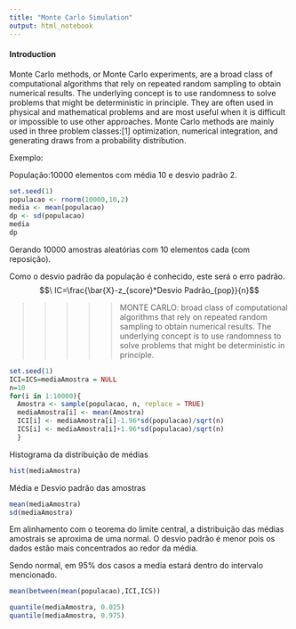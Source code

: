 ```yaml
---
title: "Monte Carlo Simulation"
output: html_notebook
---
```


#### Introduction

Monte Carlo methods, or Monte Carlo experiments, are a broad class of computational algorithms that rely on repeated random sampling to obtain numerical results. The underlying concept is to use randomness to solve problems that might be deterministic in principle. They are often used in physical and mathematical problems and are most useful when it is difficult or impossible to use other approaches. Monte Carlo methods are mainly used in three problem classes:[1] optimization, numerical integration, and generating draws from a probability distribution.

Exemplo:

População:10000 elementos com média 10 e desvio padrão 2.

```r
set.seed(1)
populacao <- rnorm(10000,10,2)
media <- mean(populacao) 
dp <- sd(populacao)
media
dp
```

Gerando 10000 amostras aleatórias com 10 elementos cada (com reposição).

Como o desvio padrão da população é conhecido, este será o erro padrão.
$$\ IC=\frac{\bar{X}-z_{score}*Desvio Padrão_{pop}}{n}$$

>>>>> MONTE CARLO: broad class of computational algorithms that rely on repeated random sampling to obtain numerical results. The underlying concept is to use randomness to solve problems that might be deterministic in principle.

```r
set.seed(1)
ICI=ICS=mediaAmostra = NULL 
n=10
for(i in 1:10000){     
  Amostra <- sample(populacao, n, replace = TRUE)     
  mediaAmostra[i] <- mean(Amostra)     
  ICI[i] <- mediaAmostra[i]-1.96*sd(populacao)/sqrt(n)
  ICS[i] <- mediaAmostra[i]+1.96*sd(populacao)/sqrt(n)
  }  
```

Histograma da distribuição de médias
```r
hist(mediaAmostra)  
```
Média e Desvio padrão das amostras
```r
mean(mediaAmostra)
sd(mediaAmostra)
```

Em alinhamento com o teorema do limite central, a distribuição das médias amostrais se aproxima de uma normal. O desvio padrão é menor pois os dados estão mais concentrados ao redor da média.

Sendo normal, em 95% dos casos a media estará dentro do intervalo mencionado.    
```r
mean(between(mean(populacao),ICI,ICS))
```
  
```r
quantile(mediaAmostra, 0.025)
quantile(mediaAmostra, 0.975)
```  